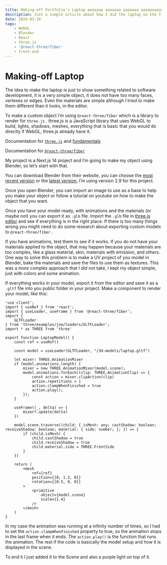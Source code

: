 ```yaml
---
title: Making-off Portfolio's Laptop aaaaaaa aaaaaaa aaaaaaa aaaaaaaaaa Making-off Portfolio's Laptop aaaaaaaaaaaaaaaaaaaaaaaaaaaaaaa
description: Just a simple article about how I did the laptop on the first page of my portfolio using WebGL.
date: 2024-03-26
tags:
    - WebGL
    - Blender
    - React
    - three.js
    - '@react-three/fiber'
    - front-end
---
```


# Making-off Laptop

The idea to make the laptop is just to show something related to software development, it is a very simple object, it does not have too many faces, vertexes or edges. Even the materials are simple although I tried to make them different than it looks, in the editor.

To make a custom object I’m using `@react-three/fiber`  which is a library to render for `three.js` . three.js is a JavaScript library that uses WebGL to build, lights, shadows, meshes, everything that is basic that you would do directly if WebGL, three.js already have it.

Documentation for [`three.js`](https://threejs.org/docs/index.html#manual/en/introduction/Creating-a-scene) and [fundamentals](https://threejs.org/manual/#en/fundamentals)

Documentation for [`@react-three/fiber`](https://docs.pmnd.rs/react-three-fiber/getting-started/introduction) 

My project is a Next.js 14 project and I’m going to make my object using Blender, so let’s start with that.

You can download Blender from their website, you can choose the [most recent version](https://www.blender.org/download/) or the [latest version](https://www.blender.org/download/lts/), 
I’m using version 2.9 for this project.

Once you open Blender, you can import an image to use as a base to help you make your object or follow a tutorial on youtube on how to make the object that you want. 

Once you have your model ready, with animations and the materials 
(or maybe not) you can export it as `.glb` file. Import the `.glb` file in [three.js editor](https://threejs.org/editor/) and see if everything is in the right place. 
If there is too many things wrong you might need to do some research about exporting custom models to `@react-three/fiber` .

If you have animations, test them to see if it works. If you do not have your materials applied to the object, 
that may happen because your materials are too complex, like a glass material, skin, materials with emission, and others. 
One way to solve this problem is to make a UV project of you model in Blender, bake the materials and save the files to use them as textures. 
This was a more complex approach that I did not take, I kept my object simple, just with colors and some animation.

If everything works in your model, export it from the editor and save it as a `.gltf` file into you public folder in your project. Make a component to render your model, like this:

```tsx
'use client';
import { useRef } from 'react';
import { useLoader, useFrame } from '@react-three/fiber';
import { 
    GLTFLoader 
} from 'three/examples/jsm/loaders/GLTFLoader';
import * as THREE from 'three'

export function LaptopModel() {
    const ref = useRef()

    const model = useLoader(GLTFLoader, "/3d-models/laptop.gltf")
    
    let mixer: THREE.AnimationMixer
    if (model.animations.length) {
        mixer = new THREE.AnimationMixer(model.scene);
        model.animations.forEach((clip: THREE.AnimationClip) => {
            const action = mixer.clipAction(clip)
            action.repetitions = 1
            action.clampWhenFinished = true
            action.play();
        });
    }

    useFrame((_, delta) => {
        mixer?.update(delta)
    })

    model.scene.traverse((child: { isMesh: any; castShadow: boolean; receiveShadow: boolean; material: { side: number; }; }) => {
        if (child.isMesh) {
            child.castShadow = true
            child.receiveShadow = true
            child.material.side = THREE.FrontSide
        }
    })

    return (
        <mesh 
            ref={ref} 
            position={[0, 1.3, 0]}
            rotation={[0.5, 0, 0]}
        >
            <primitive             
                object={model.scene}
                scale={1.4}
            />
        </mesh>
    )
}
```

In my case the animation was running at a infinity number of times, so I had to set the `action.clampWhenFinished` property to true, so the animation stops in the last frame when it ends. The `action.play()`  is the function that runs the animation. The rest if the code is basically the model setup and how it is displayed in the scene.

To end it I just added it to the Scene and also a purple light on top of it.